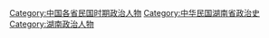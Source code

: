 [[Category:中国各省民国时期政治人物|Category:中国各省民国时期政治人物]]
[[Category:中华民国湖南省政治史|Category:中华民国湖南省政治史]]
[[Category:湖南政治人物|Category:湖南政治人物]]
